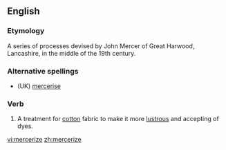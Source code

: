 ==English==
===Etymology===
{{wikipedia}}
A series of processes devised by John Mercer of Great Harwood, Lancashire, in the middle of the 19th century.

===Alternative spellings===
* (UK) [[mercerise]]

===Verb===
{{en-verb|mercerizes|mercerizing|mercerized|mercerized}}

#A treatment for [[cotton]] fabric to make it more [[lustrous]] and accepting of dyes.

[[vi:mercerize]]
[[zh:mercerize]]